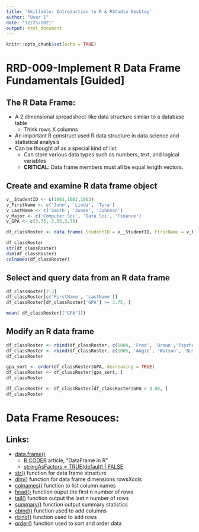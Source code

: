 ```yaml
---
title: 'Skillable: Introduction to R & RStudio Desktop'
author: "User 1"
date: "12/25/2021"
output: html_document
---
```


```r
knitr::opts_chunk$set(echo = TRUE)
```

# RRD-009-Implement R Data Frame Fundamentals [Guided]

## The R Data Frame:
- A 2 dimensional spreadsheet-like data structure similar to a database table
   - Think rows X columns
- An important R construct used R data structure in data science and statistical analysis
- Can be thought of as a special kind of list:
  - Can store various data types such as numbers, text, and logical variables
  - **CRITICAL**: Data frame members must all be equal length vectors.

## Create and examine R data frame object
```r

v__StudentID <- c(1001,1002,1003)
v_FirstName <- c('John', 'Linda', 'Tyra')
v_LastName <- c('Smith', 'Jones', 'Johnson')
v_Major <- c('Computer Sci', 'Data Sci', 'Finance')
v_GPA <- c(3.75, 3.65,3.75)

df_classRoster <- data.frame( StudentID = v__StudentID, FirstName = v_FirstName, LastName = v_LastName, Major = v_Major, GPA = v_GPA, stringsAsFactors = FALSE )

df_classRoster
str(df_classRoster)
dim(df_classRoster)
colnames(df_classRoster)


```
## Select and query data from an R data frame
```r

df_classRoster[2:3]
df_classRoster[c('FirstName', 'LastName')]
df_classRoster[df_classRoster['GPA'] >= 3.75, ]

mean( df_classRoster[["GPA"]])

```

## Modify an R data frame
```r
df_classRoster <- rbind(df_classRoster, c(1004, 'Fred', 'Brown','Psychology', 2.75))
df_classRoster <- rbind(df_classRoster, c(1005, 'Angie', 'Watson', 'Business', 3.00))
df_classRoster

gpa_sort <- order(df_classRoster$GPA, decreasing = TRUE)
df_classRoster <- df_classRoster[gpa_sort, ]
df_classRoster

df_classRoster <- df_classRoster[df_classRoster$GPA > 3.00, ]
df_classRoster

```

# Data Frame Resouces:

## Links:
- [data.frame()](https://www.rdocumentation.org/packages/base/versions/3.6.2/topics/data.frame)
  - [R CODER](https://r-coder.com/dataframe-r/) article, "DataFrame in R"
  - [stringAsFactors = TRUE(default) | FALSE](https://developer.r-project.org/Blog/public/2020/02/16/stringsasfactors/index.html)
- [str()](https://www.rdocumentation.org/packages/utils/versions/3.6.2/topics/str) function for data frame structure
- [dim()](https://r-lang.com/dim-in-r/) function for data frame dimensions rowsXcols
- [colnames()](https://rdrr.io/r/base/colnames.html) function to list column names
- [head()]() function ouput the first n number of rows
- [tail()]() function output the last n number of rows
- [summary()]() function output summary statistics
- [cbind()]() function used to add columns
- [rbind()]() function used to add rows
- [order()](https://www.rdocumentation.org/packages/base/versions/3.6.2/topics/order) function used to sort and order data





